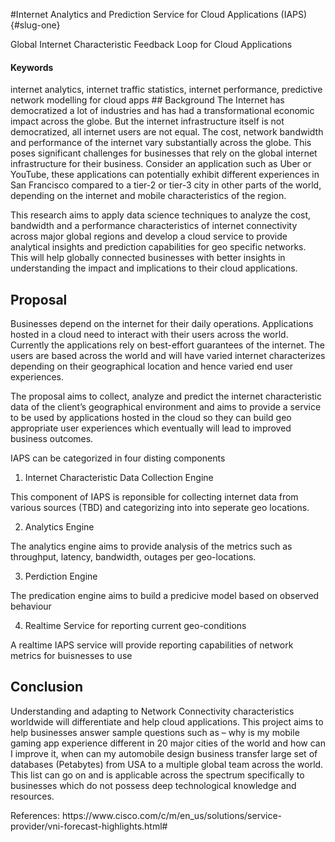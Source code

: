 #Internet Analytics and Prediction Service for Cloud Applications (IAPS) {#slug-one}

Global Internet Characteristic Feedback Loop for Cloud Applications
 
#### Keywords {-}
 internet analytics, internet traffic statistics, internet performance, predictive network modelling for cloud apps
## Background
The Internet has democratized a lot of industries and has had a transformational economic impact across the globe. But the internet infrastructure itself is not democratized, all internet users are not equal. The cost, network bandwidth and performance of the internet vary substantially across the globe. This poses significant challenges for businesses that rely on the global internet infrastructure for their business. Consider an application such as Uber or YouTube, these applications can potentially exhibit different experiences in San Francisco compared to a tier-2 or tier-3 city in other parts of the world, depending on the internet and mobile characteristics of the region. 

This research aims to apply data science techniques to analyze the cost, bandwidth and a performance characteristics of internet connectivity across major global regions and develop a cloud service to provide analytical insights and prediction capabilities for geo specific networks. This will help globally connected businesses with better insights in understanding the impact and implications to their cloud applications.

## Proposal

Businesses depend on the internet for their daily operations. Applications hosted in a cloud need to interact with their users across the world. Currently the applications rely on best-effort guarantees of the internet. The users are based across the world and will have varied internet characterizes depending on their geographical location and hence varied end user experiences.

The proposal aims to collect, analyze and predict the internet characteristic data of the client’s geographical environment and aims to provide a service to be used by applications hosted in the cloud so they can build geo appropriate user experiences which eventually will lead to improved business outcomes. 

IAPS can be categorized in four disting components

1. Internet Characteristic Data Collection Engine

This component of IAPS is reponsible for collecting internet data from various sources (TBD) and categorizing into into seperate geo locations.

2. Analytics Engine

The analytics engine aims to provide analysis of the metrics such as throughput, latency, bandwidth, outages per geo-locations.

3. Perdiction Engine

The predication engine aims to build a predicive model based on observed behaviour

4. Realtime Service for reporting current geo-conditions 

A realtime IAPS service will provide reporting capabilities of network metrics for buisnesses to use


## Conclusion
Understanding and adapting to Network Connectivity characteristics worldwide will differentiate and help cloud applications. This project aims to help businesses answer sample questions such as – why is my mobile gaming app experience different in 20 major cities of the world and how can I improve it, when can my automobile design business transfer large set of databases (Petabytes) from USA to a multiple global team across the world. This list can go on and is applicable across the spectrum specifically to businesses which do not possess deep technological knowledge and resources.

References:
https://www.cisco.com/c/m/en_us/solutions/service-provider/vni-forecast-highlights.html#



